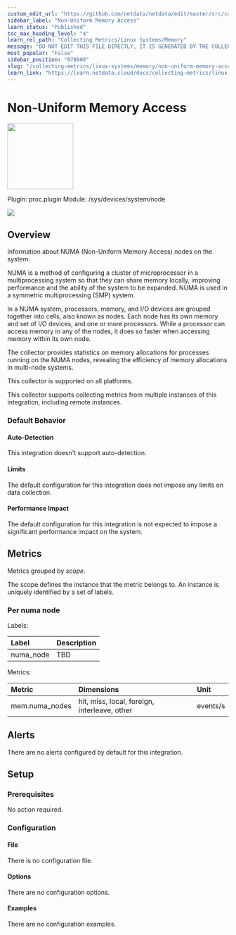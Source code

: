 ```yaml
---
custom_edit_url: "https://github.com/netdata/netdata/edit/master/src/collectors/proc.plugin/metadata.yaml"
sidebar_label: "Non-Uniform Memory Access"
learn_status: "Published"
toc_max_heading_level: "4"
learn_rel_path: "Collecting Metrics/Linux Systems/Memory"
message: "DO NOT EDIT THIS FILE DIRECTLY, IT IS GENERATED BY THE COLLECTOR'S metadata.yaml FILE"
most_popular: "False"
sidebar_position: "978000"
slug: "/collecting-metrics/linux-systems/memory/non-uniform-memory-access"
learn_link: "https://learn.netdata.cloud/docs/collecting-metrics/linux-systems/memory/non-uniform-memory-access"
---
```



# Non-Uniform Memory Access


<img src="https://netdata.cloud/img/linuxserver.svg" width="150"/>


Plugin: proc.plugin
Module: /sys/devices/system/node

<img src="https://img.shields.io/badge/maintained%20by-Netdata-%2300ab44" />

## Overview

Information about NUMA (Non-Uniform Memory Access) nodes on the system.

NUMA is a method of configuring a cluster of microprocessor in a multiprocessing system so that they can
share memory locally, improving performance and the ability of the system to be expanded. NUMA is used in a
symmetric multiprocessing (SMP) system.

In a NUMA system, processors, memory, and I/O devices are grouped together into cells, also known as nodes.
Each node has its own memory and set of I/O devices, and one or more processors. While a processor can access
memory in any of the nodes, it does so faster when accessing memory within its own node.

The collector provides statistics on memory allocations for processes running on the NUMA nodes, revealing the
efficiency of memory allocations in multi-node systems.




This collector is supported on all platforms.

This collector supports collecting metrics from multiple instances of this integration, including remote instances.


### Default Behavior

#### Auto-Detection

This integration doesn't support auto-detection.

#### Limits

The default configuration for this integration does not impose any limits on data collection.

#### Performance Impact

The default configuration for this integration is not expected to impose a significant performance impact on the system.


## Metrics

Metrics grouped by *scope*.

The scope defines the instance that the metric belongs to. An instance is uniquely identified by a set of labels.



### Per numa node



Labels:

| Label      | Description     |
|:-----------|:----------------|
| numa_node | TBD |

Metrics:

| Metric | Dimensions | Unit |
|:------|:----------|:----|
| mem.numa_nodes | hit, miss, local, foreign, interleave, other | events/s |



## Alerts

There are no alerts configured by default for this integration.


## Setup

### Prerequisites

No action required.

### Configuration

#### File

There is no configuration file.
#### Options



There are no configuration options.

#### Examples
There are no configuration examples.


